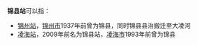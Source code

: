 '''锦县站'''可以指：
*[[锦州站|锦州站]]，[[锦州市|锦州市]]1937年前曾为锦县，同时锦县县治搬迁至大凌河
*[[凌海站|凌海站]]，2009年前名为锦县站，[[凌海市|凌海市]]1993年前曾为锦县

{{disambig|cat=三字車站名消歧義}}